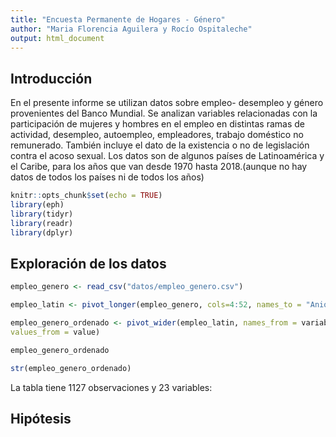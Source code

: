 ```yaml
---
title: "Encuesta Permanente de Hogares - Género"
author: "Maria Florencia Aguilera y Rocío Ospitaleche"
output: html_document
---
```

## Introducción
En el presente informe se utilizan datos sobre empleo- desempleo y género provenientes del Banco Mundial. 
Se analizan variables relacionadas con la participación de mujeres y hombres en el empleo en distintas ramas de actividad, desempleo, autoempleo, empleadores, trabajo doméstico no remunerado. 
También incluye el dato de la existencia o no de legislación contra el acoso sexual. Los datos son de algunos países de Latinoamérica y el Caribe, para los años que van desde 1970 hasta 2018.(aunque no hay datos de todos los países ni de todos los años)


```r
knitr::opts_chunk$set(echo = TRUE)
library(eph)
library(tidyr)
library(readr)
library(dplyr)
```

## Exploración de los datos

```r
empleo_genero <- read_csv("datos/empleo_genero.csv")
```

```r
empleo_latin <- pivot_longer(empleo_genero, cols=4:52, names_to = "Anio")
```

```r
empleo_genero_ordenado <- pivot_wider(empleo_latin, names_from = variable,
values_from = value)
```



```r
empleo_genero_ordenado
```







```r
str(empleo_genero_ordenado)
```
La tabla tiene 1127 observaciones y 23 variables: 




## Hipótesis


